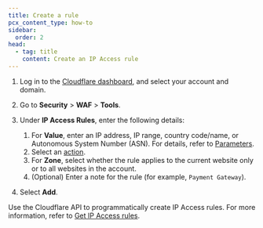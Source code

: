 ```yaml
---
title: Create a rule
pcx_content_type: how-to
sidebar:
  order: 2
head:
  - tag: title
    content: Create an IP Access rule
---
```



<Tabs syncKey="dashPlusAPI"> <TabItem label="Dashboard">

1. Log in to the [Cloudflare dashboard](https://dash.cloudflare.com), and select your account and domain.

2. Go to **Security** > **WAF** > **Tools**.

3. Under **IP Access Rules**, enter the following details:

   1. For **Value**, enter an IP address, IP range, country code/name, or Autonomous System Number (ASN). For details, refer to [Parameters](/waf/tools/ip-access-rules/parameters/).
   2. Select an [action](/waf/tools/ip-access-rules/actions/).
   3. For **Zone**, select whether the rule applies to the current website only or to all websites in the account.
   4. (Optional) Enter a note for the rule (for example, `Payment Gateway`).

4. Select **Add**.

</TabItem> <TabItem label="API">

Use the Cloudflare API to programmatically create IP Access rules. For more information, refer to [Get IP Access rules](/api/operations/ip-access-rules-for-a-user-list-ip-access-rules).

</TabItem> </Tabs>
